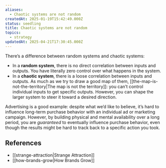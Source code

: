 ```yaml
---
aliases:
  - Chaotic systems are not random
createdAt: 2025-01-19T15:42:49.000Z
status: seedling
title: Chaotic systems are not random
topics:
  - strategy
updatedAt: 2025-04-21T17:30:45.000Z
---
```

There’s a difference between random systems and chaotic systems:

- In a **random system**, there is no direct correlation between inputs and outputs. You have literally zero control over what happens in the system.
- In a **chaotic system**, there is a loose correlation between inputs and outputs. As much as we try to draw a good map of them, [[the-map-is-not-the-territory|The map is not the territory]]: you can’t control individual inputs to get specific outputs. However, you can shape the larger system to steer it toward a desired direction.

Advertising is a good example: despite what we’d like to believe, it’s hard to influence long-term purchase behavior with an individual ad or marketing campaign. However, by building physical and mental availability over a long period, you are _guaranteed_ to eventually influence purchase behavior, even though the results might be hard to track back to a specific action you took.

## References

- [[strange-attraction|Strange Attraction]]
- [[how-brands-grow|How Brands Grow]]

